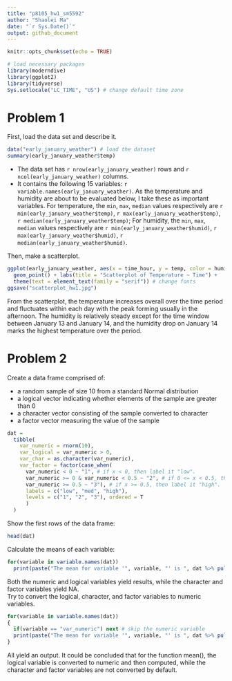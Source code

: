 ```yaml
---
title: "p8105_hw1_sm5592"
author: "Shaolei Ma"
date: "`r Sys.Date()`"
output: github_document
---
```


```r
knitr::opts_chunk$set(echo = TRUE)
```

```r
# load necessary packages
library(moderndive)
library(ggplot2)
library(tidyverse)
Sys.setlocale("LC_TIME", "US") # change default time zone
```

# Problem 1
First, load the data set and describe it.
```r
data("early_january_weather") # load the dataset
summary(early_january_weather$temp)
```

 * The data set has `r nrow(early_january_weather)` rows and `r ncol(early_january_weather)` columns.  
 * It contains the following 15 variables: `r variable.names(early_january_weather)`. As the temperature and humidity are about to be evaluated below, I take these as important variables. For temperature, the `min`, `max`, `median` values respectively are `r min(early_january_weather$temp)`, `r max(early_january_weather$temp)`, `r median(early_january_weather$temp)`; For humidity,  the `min`, `max`, `median` values respectively are `r min(early_january_weather$humid)`, `r max(early_january_weather$humid)`, `r median(early_january_weather$humid)`. 
 
Then, make a scatterplot.
```r
ggplot(early_january_weather, aes(x = time_hour, y = temp, color = humid)) + 
  geom_point() + labs(title = "Scatterplot of Temperature ~ Time") +
  theme(text = element_text(family = "serif")) # change fonts
ggsave("scatterplot_hw1.jpg")
```

From the scatterplot, the temperature increases overall over the time period and fluctuates within each day with the peak forming usually in the afternoon. The humidity is relatively steady except for the time window between January 13 and January 14, and the humidity drop on January 14 marks the highest temperature over the period.

# Problem 2
Create a data frame comprised of:  

 * a random sample of size 10 from a standard Normal distribution  
 * a logical vector indicating whether elements of the sample are greater than 0  
 * a character vector consisting of the sample converted to character  
 * a factor vector measuring the value of the sample

```r
dat = 
  tibble(
    var_numeric = rnorm(10),
    var_logical = var_numeric > 0,
    var_char = as.character(var_numeric),
    var_factor = factor(case_when(
      var_numeric < 0 ~ "1", # if x < 0, then label it "low".
      var_numeric >= 0 & var_numeric < 0.5 ~ "2", # if 0 <= x < 0.5, then label it "med".
      var_numeric >= 0.5 ~ "3"), # if x >= 0.5, then label it "high".
      labels = c("low", "med", "high"),
      levels = c("1", "2", "3"), ordered = T
      )
  )
```

Show the first rows of the data frame: 
```r
head(dat)
```

Calculate the means of each variable:
```r
for(variable in variable.names(dat))
  print(paste("The mean for variable '", variable, "' is ", dat %>% pull(variable) %>% mean %>% round(digits = 2), ".", sep = ""))
```

Both the numeric and logical variables yield results, while the character and factor variables yield NA.  
Try to convert the logical, character, and factor variables to numeric variables.
```r
for(variable in variable.names(dat))
{
  if(variable == "var_numeric") next # skip the numeric variable
  print(paste("The mean for variable '", variable, "' is ", dat %>% pull(variable) %>% as.numeric %>% mean %>% round(digits = 2), ".", sep = ""))
}
```

All yield an output. It could be concluded that for the function mean(), the logical variable is converted to numeric and then computed, while the character and factor variables are not converted by default.